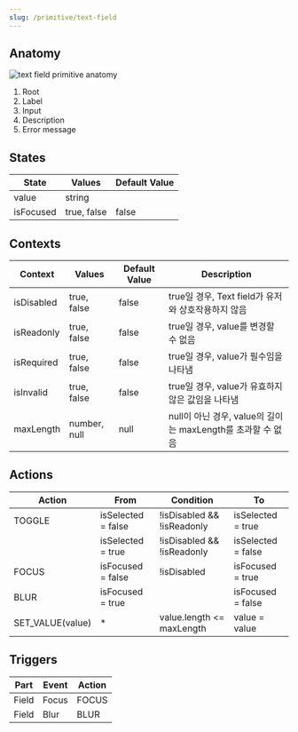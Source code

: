 ```yaml
---
slug: /primitive/text-field
---
```


## Anatomy

![text field primitive anatomy](./text-field-primitive-anatomy.png)

1. Root
2. Label
3. Input
4. Description
5. Error message

## States

| State     | Values      | Default Value |
| --------- | ----------- | ------------- |
| value     | string      |               |
| isFocused | true, false | false         |

## Contexts

| Context    | Values       | Default Value | Description                                                 |
| ---------- | ------------ | ------------- | ----------------------------------------------------------- |
| isDisabled | true, false  | false         | true일 경우, Text field가 유저와 상호작용하지 않음          |
| isReadonly | true, false  | false         | true일 경우, value를 변경할 수 없음                         |
| isRequired | true, false  | false         | true일 경우, value가 필수임을 나타냄                        |
| isInvalid  | true, false  | false         | true일 경우, value가 유효하지 않은 값임을 나타냄            |
| maxLength  | number, null | null          | null이 아닌 경우, value의 길이는 maxLength를 초과할 수 없음 |

## Actions

| Action           | From               | Condition                    | To                 |
| ---------------- | ------------------ | ---------------------------- | ------------------ |
| TOGGLE           | isSelected = false | !isDisabled && !isReadonly   | isSelected = true  |
|                  | isSelected = true  | !isDisabled && !isReadonly   | isSelected = false |
| FOCUS            | isFocused = false  | !isDisabled                  | isFocused = true   |
| BLUR             | isFocused = true   |                              | isFocused = false  |
| SET_VALUE(value) | \*                 | value.length &lt;= maxLength | value = value      |

## Triggers

| Part  | Event | Action |
| ----- | ----- | ------ |
| Field | Focus | FOCUS  |
| Field | Blur  | BLUR   |
